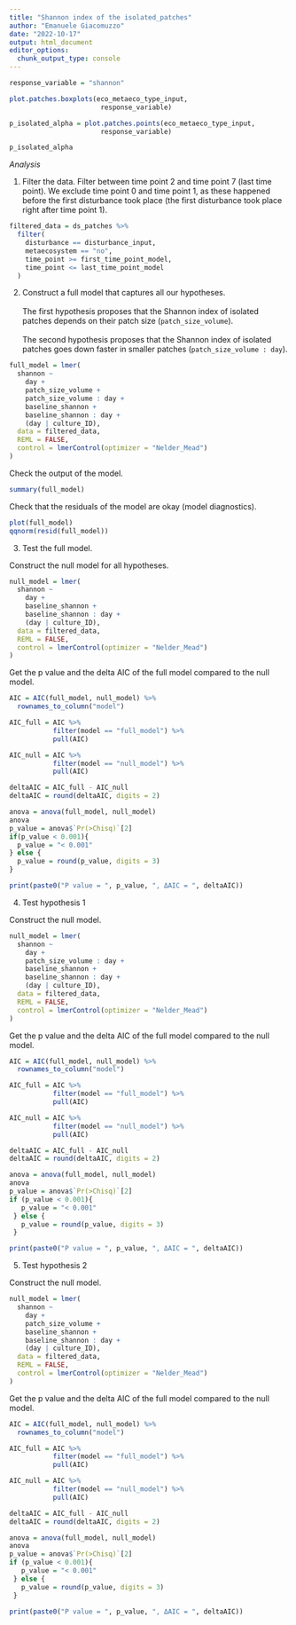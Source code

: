 ```yaml
---
title: "Shannon index of the isolated_patches"
author: "Emanuele Giacomuzzo"
date: "2022-10-17"
output: html_document
editor_options: 
  chunk_output_type: console
---
```


```r
response_variable = "shannon"
```

```r
plot.patches.boxplots(eco_metaeco_type_input,
                       response_variable)

p_isolated_alpha = plot.patches.points(eco_metaeco_type_input,
                       response_variable)

p_isolated_alpha
```

*Analysis*

1.  Filter the data. Filter between time point 2 and time point 7 (last time point). We exclude time point 0 and time point 1, as these happened before the first disturbance took place (the first disturbance took place right after time point 1).

```r
filtered_data = ds_patches %>%
  filter(
    disturbance == disturbance_input,
    metaecosystem == "no",
    time_point >= first_time_point_model,
    time_point <= last_time_point_model
  )
```

2.  Construct a full model that captures all our hypotheses.\
    \
    The first hypothesis proposes that the Shannon index of isolated patches depends on their patch size (`patch_size_volume`). \
    \
    The second hypothesis proposes that the Shannon index of isolated patches goes down faster in smaller patches (`patch_size_volume : day`).
    

```r
full_model = lmer(
  shannon ~
    day +
    patch_size_volume +
    patch_size_volume : day +
    baseline_shannon + 
    baseline_shannon : day +
    (day | culture_ID),
  data = filtered_data,
  REML = FALSE,
  control = lmerControl(optimizer = "Nelder_Mead")
)
```

Check the output of the model.

```r
summary(full_model)
```

Check that the residuals of the model are okay (model diagnostics).

```r
plot(full_model)
qqnorm(resid(full_model))
```

3.  Test the full model.

Construct the null model for all hypotheses.
    
```r
null_model = lmer(
  shannon ~
    day +
    baseline_shannon + 
    baseline_shannon : day +
    (day | culture_ID),
  data = filtered_data,
  REML = FALSE,
  control = lmerControl(optimizer = "Nelder_Mead")
)
```
    
Get the p value and the delta AIC of the full model compared to the null model.

```r

AIC = AIC(full_model, null_model) %>% 
  rownames_to_column("model")

AIC_full = AIC %>%
           filter(model == "full_model") %>%
           pull(AIC)

AIC_null = AIC %>%
           filter(model == "null_model") %>%
           pull(AIC)

deltaAIC = AIC_full - AIC_null
deltaAIC = round(deltaAIC, digits = 2)

anova = anova(full_model, null_model)
anova
p_value = anova$`Pr(>Chisq)`[2]
if(p_value < 0.001){
  p_value = "< 0.001"
} else {
  p_value = round(p_value, digits = 3)
}
```

```r
print(paste0("P value = ", p_value, ", ΔAIC = ", deltaAIC))
```

4.  Test hypothesis 1

Construct the null model.

```r
null_model = lmer(
  shannon ~
    day +
    patch_size_volume : day +
    baseline_shannon + 
    baseline_shannon : day +
    (day | culture_ID),
  data = filtered_data,
  REML = FALSE,
  control = lmerControl(optimizer = "Nelder_Mead")
)
```

Get the p value and the delta AIC of the full model compared to the null model.

```r

AIC = AIC(full_model, null_model) %>% 
  rownames_to_column("model")

AIC_full = AIC %>%
           filter(model == "full_model") %>%
           pull(AIC)

AIC_null = AIC %>%
           filter(model == "null_model") %>%
           pull(AIC)

deltaAIC = AIC_full - AIC_null
deltaAIC = round(deltaAIC, digits = 2)

anova = anova(full_model, null_model)
anova
p_value = anova$`Pr(>Chisq)`[2]
if (p_value < 0.001){
   p_value = "< 0.001"
 } else {
   p_value = round(p_value, digits = 3)
 }
```

```r
print(paste0("P value = ", p_value, ", ΔAIC = ", deltaAIC))
```


5.  Test hypothesis 2

Construct the null model.

```r
null_model = lmer(
  shannon ~
    day +
    patch_size_volume +
    baseline_shannon + 
    baseline_shannon : day +
    (day | culture_ID),
  data = filtered_data,
  REML = FALSE,
  control = lmerControl(optimizer = "Nelder_Mead")
)
```

Get the p value and the delta AIC of the full model compared to the null model.

```r

AIC = AIC(full_model, null_model) %>% 
  rownames_to_column("model")

AIC_full = AIC %>%
           filter(model == "full_model") %>%
           pull(AIC)

AIC_null = AIC %>%
           filter(model == "null_model") %>%
           pull(AIC)

deltaAIC = AIC_full - AIC_null
deltaAIC = round(deltaAIC, digits = 2)

anova = anova(full_model, null_model)
anova
p_value = anova$`Pr(>Chisq)`[2]
if (p_value < 0.001){
   p_value = "< 0.001"
 } else {
   p_value = round(p_value, digits = 3)
 }
```

```r
print(paste0("P value = ", p_value, ", ΔAIC = ", deltaAIC))
```
